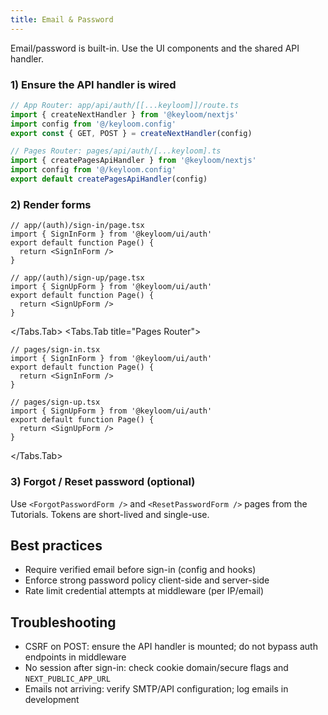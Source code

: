 ```yaml
---
title: Email & Password
---
```




Email/password is built-in. Use the UI components and the shared API handler.

<Steps>

### 1) Ensure the API handler is wired

```ts
// App Router: app/api/auth/[[...keyloom]]/route.ts
import { createNextHandler } from '@keyloom/nextjs'
import config from '@/keyloom.config'
export const { GET, POST } = createNextHandler(config)
```

```ts
// Pages Router: pages/api/auth/[...keyloom].ts
import { createPagesApiHandler } from '@keyloom/nextjs'
import config from '@/keyloom.config'
export default createPagesApiHandler(config)
```

### 2) Render forms

<Tabs>
<Tabs.Tab title="App Router">

```tsx
// app/(auth)/sign-in/page.tsx
import { SignInForm } from '@keyloom/ui/auth'
export default function Page() {
  return <SignInForm />
}
```

```tsx
// app/(auth)/sign-up/page.tsx
import { SignUpForm } from '@keyloom/ui/auth'
export default function Page() {
  return <SignUpForm />
}
```

</Tabs.Tab>
<Tabs.Tab title="Pages Router">

```tsx
// pages/sign-in.tsx
import { SignInForm } from '@keyloom/ui/auth'
export default function Page() {
  return <SignInForm />
}
```

```tsx
// pages/sign-up.tsx
import { SignUpForm } from '@keyloom/ui/auth'
export default function Page() {
  return <SignUpForm />
}
```

</Tabs.Tab>
</Tabs>

### 3) Forgot / Reset password (optional)

Use `<ForgotPasswordForm />` and `<ResetPasswordForm />` pages from the Tutorials. Tokens are short-lived and single-use.

</Steps>

## Best practices

- Require verified email before sign-in (config and hooks)
- Enforce strong password policy client-side and server-side
- Rate limit credential attempts at middleware (per IP/email)

## Troubleshooting

- CSRF on POST: ensure the API handler is mounted; do not bypass auth endpoints in middleware
- No session after sign-in: check cookie domain/secure flags and `NEXT_PUBLIC_APP_URL`
- Emails not arriving: verify SMTP/API configuration; log emails in development

